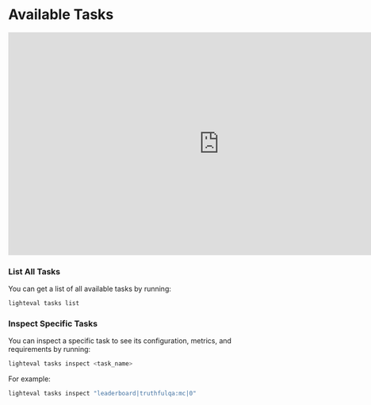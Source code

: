 # Available Tasks


<iframe
	src="https://saylortwift-benchmark-finder.hf.space"
	frameborder="0"
	width="850"
	height="450"
></iframe>



### List All Tasks

You can get a list of all available tasks by running:

```bash
lighteval tasks list
```

### Inspect Specific Tasks

You can inspect a specific task to see its configuration, metrics, and requirements by running:

```bash
lighteval tasks inspect <task_name>
```

For example:
```bash
lighteval tasks inspect "leaderboard|truthfulqa:mc|0"
```
